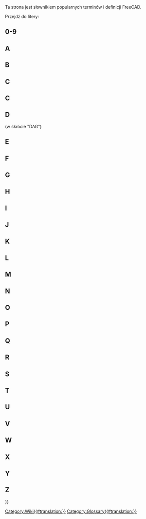 <languages/>

{{Docnav
|[[Contributors/pl|Współtwórcy]]
|
}}

Ta strona jest słownikiem popularnych terminów i definicji FreeCAD.

Przejdź do litery: {{CompactTOC|center=yes}}

==0-9==

{{gloss}}
{{term|3D view|content=[[3D_view/pl|Widok 3D]]}}
{{defn|defn=Widok 3D jest składnikiem [[Interface/pl|interfejs]] FreeCAD. Pokazuje on trójwymiarową reprezentację modelu.}}
{{glossend}}

==A==

{{gloss}}
{{term|Łuk}}
{{defn|defn=Część lub odcinek koła.}}
{{term|Aplikacja}}
{{defn|defn=Warstwa aplikacji FreeCAD.}}
{{term|Arch|content=[[Arch_Workbench|Arch]]}}
{{defn|defn=Skrót od dawnego [[#Workbench/pl|środowiska pracy]] Architektura. To środowisko zostało zastąpione przez [[BIM_Workbench/pl|środowisko pracy BIM]] ({{Version|1.0}}).}}
{{term|Zespół|content=[[Assembly|Zespół]]}}
{{defn|no=1|defn=Zestaw [[#Part/pl|części]] o określonych pozycjach względem siebie.}}
{{defn|no=2|defn=[[#Workbench/pl|Środowisko pracy]] mające na celu ułatwienie tworzenia złożeń. FreeCAD obecnie nie ma takiego środowiska wbudowanego, ale istnieje kilka [[External_workbenches/pl|zewnętrznych środowisk pracy do złożeń]].}}
{{term|Osie}}
{{defn|defn=Liczba mnoga od [[#Axis|Oś]]}}
{{term|Oś}}
{{defn|defn=Wyimaginowana linia przechodząca przez punkt zerowy środowiska pracy. Są 3 standardowe osie. Mają klasyczne nazwy X, Y i Z. X – lewo-prawo, Y – góra-dół, Z – do i od ekranu/strony.}}
{{glossend}}

==B==

{{gloss}}
{{term|Ślad stosu}}
{{defn|defn=Wyjście z programu debugującego, które pokazuje serię instrukcji, jakie FreeCAD wykonał przed wystąpieniem problemu.}}
{{term|Krzywa Béziera|content=[https://pl.wikipedia.org/wiki/Krzywa_Béziera Krzywa Béziera]}}
{{defn|defn=Rodzaj krzywej parametrycznej.}}
{{term|BIM|content=[[BIM_Workbench/pl|BIM]]}}
{{defn|defn= Skrót od [https://pl.wikipedia.org/wiki/Building_Information_Modeling Modelowanie informacji o budynku]. [[BIM_Workbench/pl|Środowisko pracy BIM]] zapewnia przepływ pracy BIM w FreeCAD.}}
{{term|Rysunek techniczny}}
{{defn|defn= Dawne określenie [[#Drawing/pl|rysunku]], powstałe od oryginalnej [https://pl.wikipedia.org/wiki/Blueprint metody reprodukcji].}}
{{term|Bryła}}
{{defn|defn=Typ kontenera używany w środowisku pracy [[PartDesign_Workbench/pl|Projektowanie Części]] ([[#Workbench/pl|środowisko pracy]]), które grupuje sekwencję operacji ([[#Sketch/pl|szkice]], geometrię konstrukcyjną i [[#Feature/pl|cechy]]) w celu stworzenia jednej ciągłej bryły. (Wprowadzono we FreeCAD w wersji 0.17.)}}
{{term|Logika boolowska}}
{{defn|defn=Metoda manipulacji danymi przy użyciu operatorów: I (And), Lub (Or), Nie (Not).}}
{{term|Operacja boolowska}}
{{defn|defn=Metoda manipulacji obiektami za pomocą logiki boolowskiej. We FreeCAD operacje boolowskie to: Suma ([[#Fuse/pl|Scalanie]]), Różnica ([[#Cut/pl|Wycinanie]]), Przecięcie oraz Przekrój.}}
{{term|Sprawdzenie operacji boolowskich}}
{{defn|defn=Zobacz [[#BOPcheck/pl|BOPcheck]].}}
{{term|BOPcheck}}
{{defn|defn=Ustawienie umożliwiające narzędziom Sprawdź geometrię w środowiskach Part i OpenSCAD kontrolę geometrii utworzonej za pomocą [[#Boolean_Logic/pl|logiki boolowskiej]]. Domyślna wartość BOPcheck to "fałsz" (wyłączone). Użytkownik może włączyć BOPcheck dla większej dokładności podczas sprawdzania geometrii, kosztem dłuższego czasu przetwarzania. Od wersji FreeCAD 0.19 BOPcheck można najłatwiej włączyć w ustawieniach widgetu Sprawdź geometrię.}}
{{term|brep}}
{{defn|defn=Natwny format plików dla [[#Open_CASCADE/pl|Open CASCADE]], używany również przez kilka innych aplikacji. FreeCAD może zapisywać w formacie *.brep.}}
{{term|B-rep}}
{{defn|defn= Skrót od [https://en.wikipedia.org/wiki/Boundary_representation reprezentacji brzegowej], jednego z dwóch typów modeli 3D obsługiwanych przez FreeCAD (drugim jest [[#Mesh/pl|siatka]]).}}
{{term|B-spline}}
{{defn|defn=Rodzaj krzywej parametrycznej. Zobacz [https://pl.wikipedia.org/wiki/Krzywa_B-sklejana B-spline].}}
{{glossend}}

==C==

==C==
{{gloss}}
{{term|Callout}}
{{defn|defn=String of text connected to a line pointing to an object in a [[#Drawing|drawing]].}}
{{term|Chamfer}}
{{defn|defn=The cutting off of an edge, at an angle, to get rid of its sharpness; a beveled edge.}}
{{term|1=Clipping Plane}}
{{defn|defn=The clipping plane is used to cut away at the model in the 3D view. It is just a visual aid and does not actually cut the model.}}
{{term|Clone}}
{{defn|defn=A copy of an object whereby the copy remains parametric.  When the original object is changed the Clone(s) also change to show modifications made to the original object.}}
{{term|Coin}}
{{defn|defn=Also called [https://www.coin3d.org Coin3D]. Third-party software library used for 3D representation by FreeCAD.}}
{{term|COLLADA}}
{{defn|defn=An interchange file format for [[#Mesh|mesh]] models. File extension is *.dae.}}
{{term|Command|content=[[Command|Command]]}}
{{defn|defn=An action invoked from the [[#GUI|GUI]] when you press a toolbar button or type a keyboard shortcut or type into the Python console. }}
{{term|Compound}}
{{defn|defn=Groups objects together without fusing them like a [[#Boolean_Operation|boolean union]] would.}}
{{term|CompSolid}}
{{defn|defn=Set of [[#Solid|solids]] connected by their [[#Face|faces]]. CompSolids are needed in [[#FEM|FEM]], where more than one material is used in one FEM-mesh.}}
{{term|1=Constraint}}
{{defn|defn=A restriction on the geometric relationship between primitives in a [[#Sketch|Sketch]]. If a constraint has a numerical value, it is referred to as Datum (e.g., a distance constraint has a numerical value - the length of an imaginary line connecting the two points). A constraint that has no numerical value (e.g., a Horizontal constraint) is sometimes referred to as Geometric Constraint.}}
{{term|Constructive Solid Geometry|content=[https://en.wikipedia.org/wiki/Constructive_solid_geometry Constructive Solid Geometry]}}
{{defn|defn=A solid modeling method for creating shapes by using [[#Boolean_Operation|boolean operations]] on [[#Primitive|primitives]].}}
{{term|Coordinate}}
{{defn|defn=A number which defines the position of an object in space in reference to a [https://en.wikipedia.org/wiki/Cartesian_coordinate_system coordinate system].}}
{{term|Coplanar}}
{{defn|defn=Existing on the same plane.}}
{{term|CSG}}
{{defn|defn=Short for [[#Constructive_Solid_Geometry|Constructive Solid Geometry]].}}
{{term|Cut}}
{{defn|defn=Applying a [[#Boolean_Operation|boolean difference]] between shapes.}}
{{glossend}}

==D==

{{gloss}}
{{term|DAG}}
{{defn|defn=Zobacz [[#Directed_Acyclic_Graph/pl|Graf skierowany acykliczny]].}}
{{term|Stopnie swobody}}
{{defn|defn=Liczba sposobów, w jakie geometria w [[#Sketch/pl|Szkicu]] może się zmieniać. Na przykład, jeśli mamy szkic składający się z tylko jednego punktu i punkt ten nie ma zastosowanych [[#Constraint/pl|wiązań]], punkt ma dwa [[#DOF/pl|stopnie swobody]], ponieważ może się swobodnie przesuwać pionowo i poziomo. Podobnie, szkic składający się z pojedynczego, nieograniczonego okręgu ma trzy [[#DOF/pl|stopnie swobody]], ponieważ okrąg może się przesuwać pionowo i poziomo, a dodatkowo promień nie jest zdefiniowany. Dobrym zwyczajem jest ograniczać szkic, aż nie pozostaną żadne [[#DOF/pl|stopnie swobody]], wtedy mówi się, że jest [[#Fully_Constrained/pl|w pełni ograniczony]].}}
{{term|Graf zależności}}
{{defn|defn=Narzędzie zewnętrzne do tworzenia wykresów, służące do pokazywania, jak obiekty w modelu FreeCAD wykorzystują się lub są ze sobą powiązane. Więcej informacji można znaleźć na stronie Wiki [[Std_DependencyGraph/pl|Graf zależności]].}}
{{term|Różnica}}
{{defn|no=1|defn=Wynik lub pozostałość odejmowania.}}
{{defn|no=2|defn=[[#Boolean_operation|Operacja boolowska]] w środowisku pracy [[Part_Workbench/pl|Część]] ([[#Workbench/pl|środowisko pracy]]), służąca do odjęcia jednej geometrii od drugiej; skutkuje powstaniem [[#Cut/pl|wycięcia]].}}
{{term|Graf skierowany acykliczny}} (w skrócie "DAG")
{{defn|defn=Rodzaj [[#Dependency_Graph/pl|Grafu zależności]], w którym relacje między obiektami przebiegają w zasadzie liniowo od początku do końca bez cyklicznych zależności. Podążając za DAG nie występuje przepływ od obiektu A do innych obiektów i z powrotem do tego samego obiektu A. We FreeCAD graf modelu musi zawsze być DAG.}}
{{term|DOF}}
{{defn|defn=[[#Degrees_Of_Freedom/pl|Stopnie swobody]]}}
{{term|Rysunek roboczy|content=[[Draft_Workbench/pl|Rysunek Roboczy]]}}
{{defn|no=1|defn=Środowisko pracy FreeCAD używane głównie do pracy w 2 wymiarach.}}
{{defn|no=2|defn=Kąt pochylenia formy umożliwiający wyjęcie gotowego produktu. Zobacz [[PartDesign_Draft/pl|Szkic w Projektowaniu Części]].}}
{{term|Rysunek}}
{{defn|defn=Reprezentacja geometrii za pomocą widoków dwuwymiarowych. Nazywany również planem lub [[#Blueprint/pl|rysunkiem technicznym]].}}
{{glossend}}

==E==

{{gloss}}
{{term|Krawędź}}
{{defn|no=1|defn=Segment łączący dwa [[#Vertices/pl|wierzchołki]]. Ten segment może być linią prostą lub krzywą. Silnik CAD definiuje ją jako: jednowymiarowy kształt odpowiadający krzywej i ograniczony wierzchołkiem na każdym końcu. Zamknięte koło ma więc tylko jeden wierzchołek, w którym się zaczyna i kończy. Zobacz [https://dev.opencascade.org/doc/overview/html/occt__tutorial.html#OCCT_TUTORIAL_SUB2_3 "Open CASCADE Technology, Profile: Defining the Topology"].}}
{{defn|no=2|defn=Linia łącząca dwie powierzchnie. Może być zakrzywiona lub prosta.}}
{{term|Element}}
{{defn|defn=Element geometrii w środowisku Szkicera, taki jak punkt, odcinek, łuk, okrąg itp.}}
{{term|Wyrażenie}}
{{defn|no=1|defn=Ogólne pojęcie stosowane w matematyce i programowaniu.}}
{{defn|no=2|defn=W FreeCAD [[Expressions/pl|wyrażenia]] służą do obliczania wartości. Mogą odnosić się do właściwości obiektów i nimi sterować. Są używane w [[Spreadsheet_Workbench/pl|arkuszach kalkulacyjnych]] oraz do kontrolowania modeli parametrycznych.}}
{{term|Wyciągnięcie}}
{{defn|defn=Ogólne określenie na przedłużenie obiektu 2D wzdłuż jednego kierunku do 3D. Zobacz także [[#Pad/pl|Wyciągnięcie prostopadłe]].}}
{{glossend}}

==F==

{{gloss}}
{{term|Powierzchnia}}
{{defn|defn=Dwuwymiarowa konstrukcja topologiczna. Na przykład sześcian ma 6 powierzchni. Powierzchnia może być zakrzywiona, jak w przypadku sfery, która w FreeCAD ma jedną powierzchnię. Silnik CAD definiuje ją jako: Część powierzchni ograniczoną zamkniętą [[#Wire/pl|polilinią]]. Zobacz [https://dev.opencascade.org/doc/overview/html/occt__tutorial.html#OCCT_TUTORIAL_SUB2_3 Profile: Defining the Topology].}}
{{term|Ściana}}
{{defn|defn=Często używana do opisu płaskich powierzchni na [[#Mesh/pl|siatce]].}}
{{term|FC}}
{{defn|defn=Skrót od FreeCAD.}}
{{term|FCStd}}
{{defn|defn=Natywny format pliku FreeCAD. Rozszerzenia pliku *.fcstd, *.FCStd}}
{{term|Cecha}}
{{defn|defn=Etap ewolucji części 3D w przepływie pracy środowiska [[PartDesign_Workbench/pl|Projektowanie Części]] ([[#Workbench/pl|środowisko pracy]]). Przykłady to [[#Pad/pl|Wyciągnięcie]], [[#Pocket/pl|Kieszeń]], [[#Groove/pl|Rowek]], [[#Fillet/pl|Zaokrąglenie]] itd. Tworząc model w środowisku [[PartDesign_Workbench/pl|Projektowanie Części]], każda cecha przyjmuje kształt poprzedniej i coś dodaje lub usuwa. Dlatego cecha "Kieszeń" to nie tylko sama kieszeń, ale cała część z tą cechą.}}
{{term|FEM|content=[[FEM_Workbench/pl|MES]]}}
{{defn|defn=[https://pl.wikipedia.org/wiki/Metoda_elementów_skończonych Metoda elementów skończonych], środowisko pracy używane do rozwiązywania problemów inżynieryjnych i matematycznych związanych z częściami, zespołami i konstrukcjami.}}
{{term|Zaokrąglenie}}
{{defn|defn=Zaokrąglone wycięcie lub fazowanie krawędzi dodawane dla estetyki oraz złamania ostrych krawędzi. Zobacz [[Part_Fillet/pl|Zaokrąglenie części]] i [[PartDesign_Fillet/pl|Zaokrąglenie w Projektowaniu brył]].}}
{{term|Fork}}
{{defn|defn=Zobacz [[#Forked_Model/pl|Model rozwidlony]].}}
{{term|Model rozwidlony}}
{{defn|defn=Metoda modelowania, zazwyczaj przypadkowa i niepoprawna w FreeCAD, która tworzy dwie lub więcej wersji modelu na podstawie wcześniejszego obiektu. (Nie mylić z zamierzonymi operacjami, takimi jak Tablica, Klon, Wzór polarny itd.)}}
{{term|Frenet}}
{{defn|defn=Podczas prowadzania profilu wzdłuż ścieżki 3D, parametr Freneta kontroluje orientację profilu na trasie. Jeśli Frenet jest prawdziwy, profile są orientowane za pomocą ramy Freneta (tangens, binormalna, normalna) ścieżki. Jeśli Frenet jest fałszywy, obrót profilu nie jest ograniczony. [https://en.wikipedia.org/wiki/Differentiable_curve#Frenet_frame Rama Freneta]}}
{{term|Freetype|content=[http://www.freetype.org FreeType]}}
{{defn|defn=Bezpłatna biblioteka oprogramowania używana do wyodrębniania informacji z plików definicji czcionek.}}
{{term|Frustrum|content=[https://en.wikipedia.org/wiki/Frustum Frustrum]}}
{{defn|defn=Część bryły położona pomiędzy dwiema równoległymi płaszczyznami ją przecinającymi. Używana w grafice komputerowej do opisania trójwymiarowego obszaru widocznego na ekranie, zwanego [https://en.wikipedia.org/wiki/Viewing_frustum Viewing Frustrum].}}
{{term|W pełni ograniczony}}
{{defn|defn=W środowisku [[#Sketcher/pl|Szkicownika]], gdy [[#Sketch/pl|Szkic]] nie ma żadnych [[#Degrees_Of_Freedom/pl|stopni swobody]], mówi się, że jest "w pełni ograniczony" przez zastosowane [[#Constraint/pl|wiązania]].}}
{{term|Scalanie}}
{{defn|defn=Określenie często używane w FreeCAD odnoszące się do [[#Boolean_Operation/pl|operacji boolowskiej sumy]] kształtów.}}
{{glossend}}

==G==

{{gloss}}
{{term|GDB lub gdb}}
{{defn|defn=[https://www.gnu.org/software/gdb/ '''G'''NU Project '''D'''e'''B'''ugger], program do debugowania używany na systemach Unix i innych systemach typu 'nix, służący do uzyskania [[#Backtrace/pl|śledzenia stosu]]. „gdb” (bez cudzysłowów) to także pierwsza część polecenia uruchamiającego program GDB. Przykład użycia GDB z FreeCAD znajduje się w [https://forum.freecad.org/viewtopic.php?t=7052#p56918 tym wpisie na forum].}}
{{term|Jądro modelowania geometrycznego}}
{{defn|defn=Nazywane także jądrem CAD. Zestaw złożonych bibliotek programistycznych odpowiedzialnych za tworzenie kształtów 3D. Wszystkie operacje na obiektach (wyciągnięcie, operacje boolowskie, fazowanie, zaokrąglanie) opierają się na jądrze modelowania geometrycznego.}}
{{term|Git}}
{{defn|defn=[https://pl.wikipedia.org/wiki/Git_(oprogramowanie) Rozproszony system kontroli wersji] używany przez FreeCAD do hostowania i zarządzania bazą kodu.}}
{{term|[[Std_Group/pl|Grupa]]}}
{{defn|defn=Używana do organizowania elementów w [[#Tree_view/pl|Widoku drzewa]].}}
{{term|GUI}}
{{defn|defn='''G'''raficzny '''I'''nterfejs '''U'''żytkownika. Umożliwia użytkownikom interakcję z FreeCAD poprzez graficzne ikony i wskaźnik myszy.}}
{{glossend}}

==H==

{{gloss}}
{{term|Półprzestrzeń|content=[https://pl.wikipedia.org/wiki/Półprzestrzeń Półprzestrzeń]}}
{{defn|defn=Gdy płaszczyzna całkowicie dzieli trójwymiarową przestrzeń euklidesową, tworzy dwie półprzestrzenie.}}
{{glossend}}

==I==

{{gloss}}
{{term|IGES}}
{{defn|defn=Format pliku służący do wymiany modeli danych produktowych. Rozszerzenia plików to *.iges, *.igs. Zobacz także [[#STEP/pl|STEP]].}}
{{term|Przecięcie|content=[https://en.wikipedia.org/wiki/Intersection Przecięcie]}}
{{defn|defn=Część dwóch lub więcej obiektów geometrycznych wspólna dla wszystkich. Na przykład przecięciem dwóch linii jest punkt.}}
{{glossend}}

==J==

{{gloss}}
{{term|JT}}
{{defn|defn=Komercyjny format danych 3D opracowany przez Siemens PLM Software. Obecnie FreeCAD nie obsługuje formatu JT.}}
{{glossend}}

==K==

{{gloss}}
{{term|Jądro}}
{{defn|defn=Zobacz [[#Geometric_modeling_kernel/pl|Jądro modelowania geometrycznego]].}}
{{term|KML}}
{{defn|defn=Keyhole Markup Language – oparty na XML format pliku definiującego przestrzenne dane 3D używany przez Google Earth. Obecnie FreeCAD nie obsługuje formatu KML.}}
{{glossend}}

==L==

{{gloss}}
{{term|Etykieta}}
{{defn|no=1|defn=Właściwość obiektu zdefiniowana przez użytkownika; służy do ułatwienia zrozumienia [[#Tree_view/pl|Widoku drzewa]] przez ludzi.}}
{{defn|no=2|defn=Ciąg tekstu opisowego dodany do rysunku (zobacz [[Draft_Label/pl|Etykieta rysunku]]).}}
{{defn|defn=Kontrastuje z [[#Name/pl|Nazwą]].}}
{{term|Linia}}
{{defn|defn=Najczęściej używana jako synonim [[#Line_Segment/pl|odcinka]]. W środowisku Szkicownika czasem używana w znaczeniu ścisłym – nieskończonej prostej.}}
{{term|Odcinek linii}}
{{defn|defn=Prosta droga między dwoma [[#Point/pl|punktami]].}}
{{term|Zablokuj}}
{{defn|defn=[[Sketcher_ConstrainLock/pl|Wiązanie blokady]]}}
{{term|Loft|content=[https://en.wikipedia.org/wiki/Loft_%283D%29 Loft]}}
{{defn|defn=Forma topologiczna stworzona przez połączenie kolejnych profili powierzchnią. Podobna do procesu wykorzystywanego przy produkcji samolotów lub łodzi pokrytych tkaniną. Także funkcja FreeCAD do tworzenia takiej formy.}}
{{glossend}}

==M==

{{gloss}}
{{term|Makro}}
{{defn|defn=Zapisana sekwencja instrukcji FreeCAD, często tworzona przez użytkowników końcowych.}}
{{term|Manifold}}
{{defn|defn=Określenie dla [[#Shape/pl|kształtu]], który tworzy całkowicie zamkniętą objętość. Znanym synonimem dobrze opisującym ten stan jest "wodoszczelny". Aby wygenerować bryłę, [[#Shell/pl|powłoka]] musi być manifold.}}
{{term|Mantis}}
{{defn|defn=[[#Tracker/pl|System śledzenia błędów]] używany przez projekt FreeCAD.}}
{{term|Siatka}}
{{defn|defn=Typ obiektu, który można importować lub tworzyć w FreeCAD. Szczegóły w [https://en.wikipedia.org/wiki/Polygon_mesh Polygon mesh].}}
{{term|Model}}
{{defn|defn=Nazywany także modelem 3D. Komputerowa reprezentacja trójwymiarowej [[#Part/pl|części]] lub [[#Assembly/pl|złożenia]].}}
{{term|MultiTransform|content=[[PartDesign_MultiTransform/pl|MultiTransform]]}}
{{defn|defn=Oznacza wielokrotną transformację. [[#Feature/pl|Cecha]] ze środowiska [[PartDesign_Workbench/pl|Projektowanie Części]] ([[#Workbench/pl|środowisko pracy]]), która stosuje serię powiązanych transformacji (szyk liniowy i kołowy, odbicie lustrzane) do wybranych cech.}}
{{glossend}}

==N==

{{gloss}}
{{term|Nazwa}}
{{defn|defn=Unikalny identyfikator obiektu dokumentu FreeCAD. Po nadaniu przez program, Nazwa nie może być łatwo zmieniona. Kontrastuje z [[#Label/pl|Etykietą]].}}
{{term|Nie-manifold}}
{{defn|defn=Topologia nie-manifold, zwana też zerową grubością, to dwa odrębne bryły połączone w teoretycznym wierzchołku lub krawędzi. Jest to nieobsługiwany typ kształtu (nie zawsze wykrywany przez FreeCAD), którego należy unikać, ponieważ może powodować problemy w dalszych krokach i eksporcie.}}
{{term|Nieparametryczny}}
{{defn|defn=Obiekt nieparametryczny nie ma edytowalnych właściwości kształtu a jego kształt nie zależy od innych obiektów. Po utworzeniu [[Part_SimpleCopy/pl|nieparametrycznej kopii]] obiektu, oryginalny obiekt może zostać zmodyfikowany lub usunięty bez wpływu na kopię.}}
{{term|Kształt zerowy}}
{{defn|defn=Właściwość [[#Shape/pl|kształtu]], która nie została zainicjalizowana przez program/makro. Zazwyczaj oznacza błąd.}}
{{glossend}}

==O==

{{gloss}}
{{term|OCC}}
{{defn|defn=Akronim od [[#Open_CASCADE/pl|Open CASCADE]]. Przed otwarciem kodu źródłowego nazywał się CAS.CADE (skrót od Computer Aided Software for Computer Aided Design and Engineering).}}
{{term|OCE}}
{{defn|defn='''O'''pen CASCADE '''C'''ommunity '''E'''dition. Zawiera poprawki, usprawnienia i eksperymenty dodane przez użytkowników do oficjalnej biblioteki [[#Open_CASCADE/pl|Open CASCADE]]. FreeCAD działa zarówno na OCC, jak i OCE.}}
{{term|OCCT}}
{{defn|defn=Open CASCADE Technology. Zobacz [[#OCC/pl|OCC]].}}
{{term|Open CASCADE|content=[http://www.opencascade.org Open CASCADE]}}
{{defn|defn=[[#Geometric_modeling_kernel/pl|Jądro modelowania geometrycznego]] (biblioteka oprogramowania) leżące u podstaw FreeCAD. Nazywane również [[#OCC/pl|OCC]] lub [[#OCCT/pl|OCCT]] (od Open CASCADE Technology). Zobacz także [[#OCE/pl|OCE]].}}
{{term|OpenSCAD|content=[http://www.openscad.org/ OpenSCAD]}}
{{defn|no=1|defn=Nazwa programu CAD opartego wyłącznie na skryptach.}}
{{defn|no=2|defn=Środowisko pracy we FreeCAD. [[#Workbench/pl|Środowisko pracy]] [[OpenSCAD_Workbench/pl|OpenSCAD]] zapewnia interfejs do importu/eksportu modeli *.scad i *.csg oraz kilka narzędzi użytkowych.}}
{{term|Punkt zerowy}}
{{defn|defn=Centrum układu współrzędnych. Wszystko wychodzi stąd w kierunku dodatnim lub ujemnym. Podobnie jak nasz obraz Wszechświata, gdzie Ziemia jest "punktem zerowym".}}
{{term|Rzut ortograficzny}}
{{defn|defn=Zobacz [https://en.wikipedia.org/wiki/Orthographic_projection Rzut ortograficzny] oraz [https://en.wikipedia.org/wiki/Multiview_orthographic_projection Wielowidokowy rzut ortograficzny].}}
{{glossend}}

==P==

{{gloss}}
{{term|Wyciągnięcie}}
{{defn|defn=Rozszerzenie [[#Sketch/pl|Szkicu]] w kierunku prostopadłym do płaszczyzny szkicu. Zobacz także [[#Extrude/pl|Wyciągnięcie]].}}
{{term|Parametryczny}}
{{defn|defn=Większość obiektów w FreeCAD jest parametryczna. Oznacza to, że ich kształt zależy od ich właściwości lub od obiektów źródłowych, na których są oparte. Na przykład kształt istniejącego [[Part_Box/pl|Sześcianu]] można zmienić, edytując jego wymiary. A jeśli sześcian jest jednym z obiektów źródłowych [[Part_Fuse/pl|Połączenia]], ten obiekt również się zmieni. Usunięcie jednego z obiektów źródłowych obiektu parametrycznego spowoduje jego zmianę, a nawet może go uszkodzić.}}
{{term|Część}}
{{defn|no=1|defn=Środowisko pracy FreeCAD głównie używane do pracy w oparciu o [https://en.wikipedia.org/wiki/Constructive_solid_geometry Konstruktywną Geometrię Brył]. Zobacz [[Part_Workbench/pl|Środowisko pracy Część]].}}
{{defn|no=2|defn=Moduł Pythona w FreeCAD bezpośrednio komunikujący się z [[#OCC/pl|OCC]]. Zobacz [[Part_scripting/pl|skrypty Części]].}}
{{defn|no=3|defn=Kontener grupujący dowolne obiekty FreeCAD i posiadający [[#Placement/pl|umiejscowienie]]. Zobacz [[Std_Part/pl|Std Część]].}}
{{defn|no=4|defn=Jednoczęściowa bryła. Najniższy poziom komponentu w złożeniu.}}
{{term|PartDesignNext}}
{{defn|defn=Nazwa używana na forach do rozróżnienia środowiska [[PartDesign_Workbench/pl|Projektowanie Części]] w wersji FreeCAD 0.17 od tej z wersji 0.16 i wcześniejszych ze względu na duże zmiany.}}
{{term|PD}}
{{defn|defn=Skrót od [[PartDesign_Workbench/pl|Projektowanie Części]], środowiska pracy FreeCAD.}}
{{term|PDN}}
{{defn|defn=Skrót od [[#PartDesignNext|PartDesignNext]].}}
{{term|Perspektywa}}
{{defn|defn=[https://en.wikipedia.org/wiki/Graphical_projection#Perspective Rzut perspektywiczny]}}
{{term|Pivy|content=[http://pypi.python.org/pypi/Pivy Pivy]}}
{{defn|defn=Biblioteka programistyczna pozwalająca Pythonowi na korzystanie z Coin.}}
{{term|Położenie}}
{{defn|defn=Zestaw właściwości obiektu definiujących jego współrzędne i orientację w przestrzeni. Zobacz [[Placement]].}}
{{term|Planarny}}
{{defn|defn=Określenie geometrii, której elementy leżą na jednej płaszczyźnie.}}
{{term|Płaszczyzna}}
{{defn|no=1|defn=Płaska, dwuwymiarowa powierzchnia rozciągająca się w nieskończoność.}}
{{defn|no=2|defn=Prosty, dwuwymiarowy obiekt utworzony w [[#Workbench/pl|środowisku pracy]] [[Part_Workbench/pl|Część]].}}
{{term|Rysunek techniczny}}
{{defn|no=1|defn=Przestarzały synonim rysunku technicznego wykonywanego przez ploter. Zobacz [https://en.wikipedia.org/wiki/Plotter Ploter].}}
{{defn|no=2|defn=Skrót od planu zagospodarowania terenu. Zobacz [https://en.wikipedia.org/wiki/Site_plan Plan zagospodarowania terenu].}}
{{defn|no=3|defn=Graficzna reprezentacja danych. Zobacz [https://en.wikipedia.org/wiki/Plot_(graphics) Wykres (grafika)].}}
{{term|Kieszeń}}
{{defn|defn=[[#Feature/pl|Cecha]] usuwająca materiał z bryły na podstawie [[#Sketch/pl|Szkicu]].}}
{{term|Punkt}}
{{defn|defn=Element używany do odniesienia pojedynczego miejsca w przestrzeni 3D. „Punkt” jest bezwymiarowy. Na ekranie ma wymiar, zazwyczaj reprezentowany przez „kropkę”, aby można było zobaczyć jego położenie. Zobacz także [[#Vertex/pl|Wierzchołek]].}}
{{term|Siatka wielokątów}}
{{defn|defn=Zobacz [https://en.wikipedia.org/wiki/Polygonal_mesh Siatka wielokątów].}}
{{term|Łamana}}
{{defn|defn=Seria połączonych odcinków linii lub łuków.}}
{{term|POV-Ray}}
{{defn|defn=[https://en.wikipedia.org/wiki/POV-Ray POV-Ray]}}
{{term|PPA}}
{{defn|defn=Akronim oznaczający '''P'''ersonal '''P'''ackage '''A'''rchive. Jest to typ repozytorium oprogramowania przeznaczonego wyłącznie dla systemu operacyjnego Ubuntu Linux. Projekt FreeCAD udostępnia najnowsze wydania oraz wersje rozwojowe poprzez dwa repozytoria PPA. Aktualizacje są zarządzane przez menedżera aktualizacji systemu gospodarza.}}
{{term|Prototyp}}
{{defn|defn=Podstawowy kształt używany do konstrukcji modeli. Niektóre prototypy 2D to: punkt, linia, wielokąt, koło, elipsa, spirala, helisa. Prototypy 3D to: prostopadłościan, walec, stożek, torus, kula, elipsoid, pryzmat.}}
{{term|PySide|content=[https://wiki.qt.io/PySide PySide]}}
{{defn|defn=Bezpłatna biblioteka programistyczna umożliwiająca Pythonowi korzystanie z QT.}}
{{term|Python|content=[http://www.python.org Python]}}
{{defn|defn=Język programowania używany do rozwoju FreeCAD oraz w pisanych przez użytkowników [[#Macro/pl|makrach]] lub skryptach.}}
{{glossend}}

==Q==

{{gloss}}
{{term|Qt|content=[https://www.qt.io/developers/ Qt]}}
{{defn|defn=Wieloplatformowy framework do tworzenia aplikacji i interfejsów użytkownika.}}
{{glossend}}

==R==

{{gloss}}
{{term|Śledzenie promieni}}
{{defn|defn=[https://en.wikipedia.org/wiki/Ray_tracing_%28graphics%29 Ray tracing]}}
{{term|Obrót wokół osi}}
{{defn|defn=Narzędzie w środowisku pracy [[Part_Workbench/pl|Część]]. Zobacz [[Part_Revolve/pl|Obrót]].}}
{{term|Robot}}
{{defn|defn=[https://en.wikipedia.org/wiki/Industrial_robot Robot przemysłowy]}}
{{term|Obróć}}
{{defn|defn=Czynność obracania obiektu wokół osi w celu zmiany jego orientacji w przestrzeni.}}
{{glossend}}

==S==

{{gloss}}
{{term|Przekrój}}
{{defn|defn=[https://en.wikipedia.org/wiki/Cross_section_%28geometry%29 Przekrój (geometria)]}}
{{term|Samoprzecięcie}}
{{defn|defn=Stan, w którym krzywa przecina samą siebie (np. '8', '&'). Powoduje to problemy z algorytmami jądra geometrycznego i zwykle generuje błąd.}}
{{term|Kształt}}
{{defn|defn=Ogólne określenie używane we FreeCAD do opisu większości elementów (z wyjątkiem [[#Mesh/pl|siatek]]).}}
{{term|Powłoka}}
{{defn|defn=Kształt złożony z dwóch lub więcej przylegających [[#Face/pl|ścian]]. [[#Manifold/pl|Manifold]] (zamknięta) powłoka może być konwertowana do [[#Solid/pl|ciała]].}}
{{term|Szkic}}
{{defn|defn=Ograniczony dwuwymiarowy obraz obiektu osadzony na płaszczyźnie lub [[#Face/pl|ścianie]]. W FreeCAD szkic jest zawsze obiektem 2D gdzieś w przestrzeni 3D.}}
{{term|Szkicownik|content=[[Sketcher_Workbench/pl|Szkicownik]]}}
{{defn|defn=Środowisko pracy służące do tworzenia geometrii 2D za pomocą [[#Element/pl|elementów]] i [[#Constraint/pl|wiązań]].}}
{{term|Rozwiązywacz szkicu}}
{{defn|defn=Wewnętrzny mechanizm FreeCAD, który oblicza zależności i skutki dodawania, usuwania i modyfikowania geometrii oraz powiązanych ograniczeń w każdym szkicu. Rozwiązywacz szkicu oblicza także rozmieszczenie całej geometrii szkicu, aby mogła być poprawnie wyświetlona.}}
{{term|Linia gładka}}
{{defn|defn=W rysunku, linia wskazująca zmianę między stycznymi powierzchniami, jak w przejściu z płaskiej powierzchni do fazowania. Znana też jako "krawędź styczna". Zobacz [[Drawing_View/pl#Modyfikacja_istniejącego_widoku|Widok rysunku]]}}
{{term|Bryła}}
{{defn|defn=Część przestrzeni 3D ograniczona przez [[#Shell/pl|powłoki]]. Ciało stałe ma objętość i inne właściwości związane z obiektami posiadającymi masę.}}
{{term|Solver}}
{{defn|defn=Zobacz [[#Sketcher_Solver/pl|Solver szkicu]].}}
{{term|Stabilna wersja}}
{{defn|defn=Potoczna nazwa ostatniej oficjalnej wersji oprogramowania FreeCAD. Zazwyczaj jest to wersja dostępna z innych źródeł niż projekt FreeCAD. Porównaj z [[#Unstable/pl|Wersja niestabilna]].}}
{{term|STL}}
{{defn|defn=Plik w formacie ''STereoLithography'', znany też jako ''Standard Tessellation Language''. Format pliku siatkowego definiujący tylko powierzchnię obiektu 3D. Rozszerzenie pliku *.stl}}
{{term|STEP}}
{{defn|defn=Standard ISO (ISO 10303) do wymiany danych 3D i informacji o produkcji wyrobów. Zastępuje [[#IGES/pl|IGES]]. Rozszerzenia plików: *.step, *.stp.}}
{{term|SVG}}
{{defn|defn=[https://en.wikipedia.org/wiki/Scalable_Vector_Graphics Skalowalna grafika wektorowa]. Format pliku grafiki wektorowej.}}
{{term|Sweeping}}
{{defn|defn=Kształt 3D utworzony na podstawie co najmniej jednego dwuwymiarowego przekroju poprzecznego śledzącego trajektorię (ścieżkę). Powszechnie używany do definiowania narzędzia oraz tworzonego kształtu. Zobacz [https://en.wikipedia.org/wiki/Solid_modeling#Sweeping Modelowanie bryłowe].}}
{{glossend}}

==T==

{{gloss}}
{{term|Panel zadań}}
{{defn|defn=Panel sterowania w FreeCAD, który wyświetla zawartość specyficzną dla aktualnego zadania. Może pokazywać dostępne narzędzia w aktywnym [[#Workbench/pl|środowisku pracy]] lub prosić o wartości i opcje podczas aktywnej [[#Command/pl|komendy]].}}
{{term|Zakładka zadań}}
{{defn|defn=Zobacz [[#Task_panel/pl|Panel zadań]].}}
{{term|Tessellacja}}
{{defn|defn=Tessellacja powierzchni to pokrycie powierzchni jednym lub więcej kształtami geometrycznymi, zwanymi kafelkami, bez nakładających się części i przerw. W FreeCAD jest potrzebna do wyświetlania kształtów geometrycznych w widoku 3D. Stopień tessellacji względem wymiarów kształtu można ustawić w preferencjach, aby uzyskać gładszy widok powierzchni zaokrąglonych kosztem czasu obliczeń. Zobacz [[Preferences_Editor/pl|Edytor preferencji]].}}
{{term|Grubość}}
{{defn|no=1|defn=Miara tego, jak gruby jest kształt.}}
{{defn|no=2|defn=Narzędzie w środowisku pracy [[Part_Workbench/pl|Część]] służące do wydrążenia bryły i pozostawienia określonej, jednolitej grubości.}}
{{term|Przełącznik}}
{{defn|defn=Ustawienie, które można zmieniać między dwoma opcjami, na przykład między True lub False albo między Wyłączone i Włączone.}}
{{term|Nazewnictwo topologiczne}}
{{defn|defn=System, w którym krawędzi lub ścianie, po ich utworzeniu, przypisywana jest stała nazwa. Wewnętrznie FreeCAD identyfikuje krawędzie i ściany bryły przez numerowanie ich, np. Edge1, Edge2, Face1, Face2 itd. Problem polega na tym, że te identyfikatory są przydzielane w sposób dość losowy i zmieniają się po modyfikacji modelu, która zmienia liczbę krawędzi lub ścian. Na przykład, jeśli model zostanie zmieniony, obiekt powiązany z Face2 może później błędnie odnosić się do innej ściany (która została przemianowana na nową Face2), powodując niechciane efekty u użytkownika. W wersji FreeCAD 0.20 nazewnictwo topologiczne nie zostało jeszcze wdrożone, więc po modyfikacji obiektu liczba i nazwy krawędzi lub ścian mogą się zmieniać.}}
{{term|Torus}}
{{defn|defn=Kształt prymitywny.}}
{{term|Tracker}}
{{defn|defn=Skrót od bug tracker, internetowej aplikacji do śledzenia zgłoszonych błędów i propozycji funkcji. Zobacz także [[#Mantis/pl|Mantis]].}}
{{term|Widok drzewa|content=[[Tree_view/pl|Widok drzewa]]}}
{{defn|defn=Element interfejsu FreeCAD. Może być wyświetlany jako osobny element [[#GUI/pl|GUI]] lub jako część [[Combo_View/pl|Widoku połączonego]]. Zawiera reprezentację struktury dokumentu.}}
{{glossend}}

==U==

{{gloss}}
{{term|Suma}}
{{defn|defn=Narzędzie w środowisku pracy [[Part_Workbench/pl|Część]], które wykonuje [[#Boolean_Operation/pl|operację boolowską]] na wybranych kształtach.}}
{{term|Wersja niestabilna}}
{{defn|defn=Określenie bardzo nowej wersji oprogramowania FreeCAD. Ta wersja zawiera wiele ostatnio wprowadzonych zmian przez programistów. Zwykle nie powoduje błędów ani złych wyników, ale nie została jeszcze w pełni przetestowana.}}
{{term|Uaktualnienie|content=[[Draft_Upgrade/pl|Ulepsz kształt]]}}
{{defn|defn=Narzędzie środowiska pracy [[Draft_Workbench/pl|Rysunek Roboczy]].}}
{{glossend}}

==V==

{{gloss}}
{{term|Vector}}
{{defn|defn=A magnitude with a direction. Often represented graphically as an arrow in 2 or 3 dimensions. For example, "fifty paces north", "9.8 m/s^2 down", and "(3,5,6) units in the x, y, z, direction, respectively" are all vectors. In FreeCAD, they are most often denoted as ordered pairs (x, y) or ordered triples (x, y, z).}}
{{term|Vertex}}
{{defn|defn=A lone [[#Point|point]] in space, or the corner of a [[#shape|shape]] where [[#Edge|edges]] meet. The open Cascade Technology defines it, as a zero dimensional [[#shape|shape]] corresponding to a point in geometry. See [https://dev.opencascade.org/doc/overview/html/occt__tutorial.html#OCCT_TUTORIAL_SUB2_3 OCCT Profile: Defining the topology]}}
{{term|Vertices}}
{{defn|defn=Plural of [[#Vertex|Vertex]]}}
{{term|Viewprovider}}
{{defn|defn=General interface for all visual stuff in FreeCAD. A ViewProvider generates and handles all around visualizing and presenting objects from the FreeCAD [[#App|App layer]] to the user. This class and its descendents have to be implemented for any object type in order to show them in the [[#3D_view|3D view]] and [[#Tree_view|Tree view]].}}
{{glossend}}

==W==

{{gloss}}
{{term|WB}}
{{defn|defn=Skrót od [[#Workbench/pl|środowisko pracy]].}}
{{term|Wire}}
{{defn|no=1|defn=Łańcuch połączonych [[#Edge/pl|krawędzi]] przez [[#Vertex/pl|wierzchołki]]. Termin "wire" jest używany głównie przez [https://dev.opencascade.org/doc/overview/html/occt__tutorial.html#OCCT_TUTORIAL_SUB2_3 Open Cascade Technology], a zatem również w FreeCAD.}}
{{defn|no=2|defn=Polecenie środowiska pracy [[Draft_Workbench/pl|Rysunek Roboczy]], które tworzy parametryczną polilinię.}}
{{term|Workbench}}
{{defn|defn=Nazywane także modułem, każde [[Workbenches/pl|środowisko pracy]] grupuje zestaw narzędzi dedykowanych konkretnej czynności.}}
{{glossend}}

==X==

{{gloss}}
{{term|X}}
{{defn|defn=Powszechnie odnosi się do osi X w 2D lub 3D [[#Axis/pl|osi]].}}
{{glossend}}

==Y==

{{gloss}}
{{term|Y}}
{{defn|defn=Powszechnie odnosi się do osi Y w 2D lub 3D [[#Axis/pl|osi]].}}
{{glossend}}

==Z==

{{gloss}}
{{term|Z}}
{{defn|defn=Powszechnie odnosi się do osi Z w 3D [[#Axis/pl|osi]].}}
{{glossend}}


{{Docnav
|[[Contributors/pl|Współtwórcy]]
|
}}

{{Userdocnavi{{#translation:}}}}
[[Category:Wiki{{#translation:}}]]
[[Category:Glossary{{#translation:}}]]